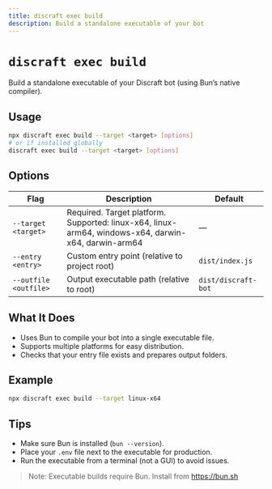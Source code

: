 ```yaml
---
title: discraft exec build
description: Build a standalone executable of your bot
---
```


# `discraft exec build`

Build a standalone executable of your Discraft bot (using Bun’s native compiler).

## Usage

```bash
npx discraft exec build --target <target> [options]
# or if installed globally
discraft exec build --target <target> [options]
```

## Options

| Flag                  | Description                                                                                         | Default             |
| --------------------- | --------------------------------------------------------------------------------------------------- | ------------------- |
| `--target <target>`   | Required. Target platform. Supported: linux-x64, linux-arm64, windows-x64, darwin-x64, darwin-arm64 | —                   |
| `--entry <entry>`     | Custom entry point (relative to project root)                                                       | `dist/index.js`     |
| `--outfile <outfile>` | Output executable path (relative to root)                                                           | `dist/discraft-bot` |

## What It Does

- Uses Bun to compile your bot into a single executable file.
- Supports multiple platforms for easy distribution.
- Checks that your entry file exists and prepares output folders.

## Example

```bash
npx discraft exec build --target linux-x64
```

## Tips

- Make sure Bun is installed (`bun --version`).
- Place your `.env` file next to the executable for production.
- Run the executable from a terminal (not a GUI) to avoid issues.

> Note: Executable builds require Bun. Install from https://bun.sh
